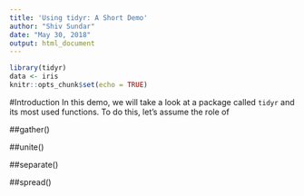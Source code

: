 ```yaml
---
title: 'Using tidyr: A Short Demo'
author: "Shiv Sundar"
date: "May 30, 2018"
output: html_document
---
```


```r
library(tidyr)
data <- iris
knitr::opts_chunk$set(echo = TRUE)
```

#Introduction
In this demo, we will take a look at a package called `tidyr` and its most used functions. To do this, let's assume the role of 

##gather()


##unite()

##separate()

##spread()

